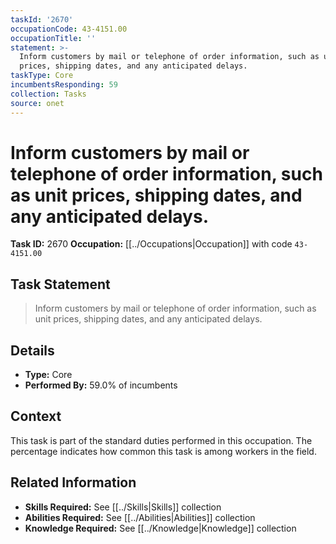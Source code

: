 ```yaml
---
taskId: '2670'
occupationCode: 43-4151.00
occupationTitle: ''
statement: >-
  Inform customers by mail or telephone of order information, such as unit
  prices, shipping dates, and any anticipated delays.
taskType: Core
incumbentsResponding: 59
collection: Tasks
source: onet
---
```

# Inform customers by mail or telephone of order information, such as unit prices, shipping dates, and any anticipated delays.

**Task ID:** 2670
**Occupation:** [[../Occupations|Occupation]] with code `43-4151.00`

## Task Statement

> Inform customers by mail or telephone of order information, such as unit prices, shipping dates, and any anticipated delays.

## Details

- **Type:** Core
- **Performed By:** 59.0% of incumbents

## Context

This task is part of the standard duties performed in this occupation. The percentage indicates how common this task is among workers in the field.

## Related Information

- **Skills Required:** See [[../Skills|Skills]] collection
- **Abilities Required:** See [[../Abilities|Abilities]] collection
- **Knowledge Required:** See [[../Knowledge|Knowledge]] collection

